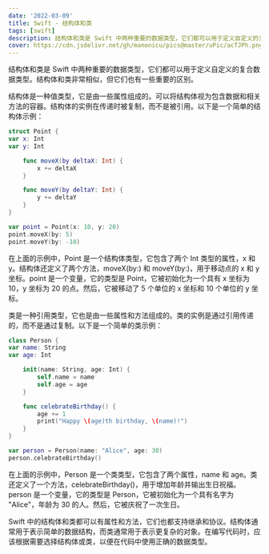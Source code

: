 ```yaml
---
date: '2022-03-09'
title: Swift - 结构体和类
tags: [swift]
description: 结构体和类是 Swift 中两种重要的数据类型，它们都可以用于定义自定义的复合数据类型。结构体和类非常相似，但它们也有一些重要的区别。
cover: https://cdn.jsdelivr.net/gh/manonicu/pics@master/uPic/acTJPh.png
---
```


结构体和类是 Swift 中两种重要的数据类型，它们都可以用于定义自定义的复合数据类型。结构体和类非常相似，但它们也有一些重要的区别。

结构体是一种值类型，它是由一些属性组成的。可以将结构体视为包含数据和相关方法的容器。结构体的实例在传递时被复制，而不是被引用。以下是一个简单的结构体示例：

```swift
struct Point {
var x: Int
var y: Int

    func moveX(by deltaX: Int) {
        x += deltaX
    }

    func moveY(by deltaY: Int) {
        y += deltaY
    }
}

var point = Point(x: 10, y: 20)
point.moveX(by: 5)
point.moveY(by: -10)
```

在上面的示例中，Point 是一个结构体类型，它包含了两个 Int 类型的属性，x 和 y。结构体还定义了两个方法，moveX(by:) 和 moveY(by:)，用于移动点的 x 和 y 坐标。point 是一个变量，它的类型是 Point，它被初始化为一个具有 x 坐标为 10，y 坐标为 20 的点。然后，它被移动了 5 个单位的 x 坐标和 10 个单位的 y 坐标。

类是一种引用类型，它也是由一些属性和方法组成的。类的实例是通过引用传递的，而不是通过复制。以下是一个简单的类示例：

```swift
class Person {
var name: String
var age: Int

    init(name: String, age: Int) {
        self.name = name
        self.age = age
    }

    func celebrateBirthday() {
        age += 1
        print("Happy \(age)th birthday, \(name)!")
    }
}

var person = Person(name: "Alice", age: 30)
person.celebrateBirthday()
```

在上面的示例中，Person 是一个类类型，它包含了两个属性，name 和 age。类还定义了一个方法，celebrateBirthday()，用于增加年龄并输出生日祝福。person 是一个变量，它的类型是 Person，它被初始化为一个具有名字为 "Alice"，年龄为 30 的人。然后，它被庆祝了一次生日。

Swift 中的结构体和类都可以有属性和方法，它们也都支持继承和协议。结构体通常用于表示简单的数据结构，而类通常用于表示更复杂的对象。在编写代码时，应该根据需要选择结构体或类，以便在代码中使用正确的数据类型。
